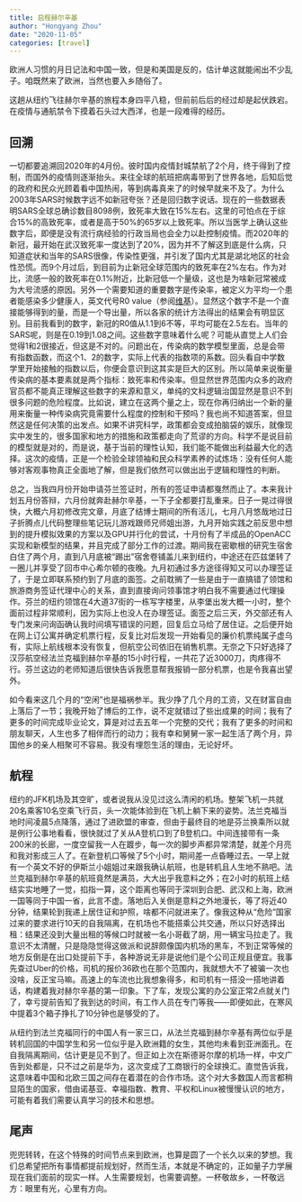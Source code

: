 ```yaml
---
title: 启程赫尔辛基
author: "Hongyang Zhou"
date: "2020-11-05"
categories: [travel]
---
```


欧洲人习惯的月日记法和中国一致，但是和美国是反的，估计单这就能闹出不少乱子。咱既然来了欧洲，当然也要入乡随俗了。

这趟从纽约飞往赫尔辛基的旅程本身四平八稳，但前前后后的经过却是起伏跌宕。在疫情与通航禁令下摸着石头过大西洋，也是一段难得的经历。

## 回溯

一切都要追溯回2020年的4月份。彼时国内疫情封城禁航了2个月，终于得到了控制，而国外的疫情则逐渐抬头。来往全球的航班把病毒带到了世界各地，后知后觉的政府和民众光顾着看中国热闹，等到病毒真来了的时候早就来不及了。为什么2003年SARS时候数字远不如新冠夸张？还是回归数字说话。现在的一些数据表明SARS全球总确诊数目8098例，致死率大致在15%左右。这里的可怕点在于综合15%的高致死率，或者是高于50%的65岁以上致死率。所以当医学上确认这些数字后，即便是没有流行病经验的行政当局也会全力以赴控制疫情。而2020年的新冠，最开始在武汉致死率一度达到了20%，因为并不了解这到底是什么病，只知道症状和当年的SARS很像，传染性更强，并引发了国内尤其是湖北地区的社会性恐慌。而9个月过后，到目前为止新冠全球范围内的致死率在2%左右。作为对比，流感一般的致死率在0.1%附近，比新冠低一个量级，这也是为啥新冠常被成为大号流感的原因。另外一个需要知道的重要数字是传染率，被定义为平均一个患者能感染多少健康人，英文代号R0 value（参阅[维基](https://en.wikipedia.org/wiki/Basic_reproduction_number)）。显然这个数字不是一个直接能够得到的量，而是一个导出量，所以各家的统计方法得出的结果会有明显区别。目前我看到的数字，新冠的R0值从1.1到6不等，平均可能在2.5左右。当年的SARS呢，则是在0.19到1.08之间。这些数字意味着什么呢？可能从直觉上人们会觉得1和2很接近，但这是不对的。问题出在，传染病的数学模型里面，总是会带有指数函数，而这个1、2的数字，实际上代表的指数项的系数。回头看自中学数学里开始接触的指数以后，你便会意识到这其实是巨大的区别。所以简单来说衡量传染病的基本要素就是两个指标：致死率和传染率。但显然世界范围内众多的政府官员都不能真正理解这些数字的来源和意义，单纯的文科逻辑治国显然是意识不到很多问题的危险程度。比如说，建立在这两个量之上，现在你再归纳出一个新的量用来衡量一种传染病究竟需要什么程度的控制和干预吗？我也尚不知道答案，但显然这是任何决策的出发点。如果不讲究科学，政策都会变成拍脑袋的娱乐，就像现实中发生的，很多国家和地方的措施和政策都走向了荒谬的方向。科学不是说目前的模型就是对的，而是说，基于当前的理性认知，我们能不能做出利益最大化的选择。这次的疫情，正是一个检验全球领袖和民众科学素养的试炼场：没有任何人能够对客观事物真正全面地了解，但是我们依然可以做出出于逻辑和理性的判断。

总之，当我四月份开始申请芬兰签证时，所有的签证申请都戛然而止了。本来我计划五月份答辩，六月份就奔赴赫尔辛基，一下子全都要打乱重来。日子一晃过得很快，大概六月初修改完文章，月底了结博士期间的所有活儿，七月八月悠哉地过日子折腾点儿代码整理些笔记玩儿游戏跟师兄师姐出游，九月开始实践之前反思中想到的提升模拟效果的方案以及GPU并行化的尝试，十月份有了半成品的OpenACC实现和新模型的结果，并且完成了部分工作的过渡。期间我在密歇根的研究生宿舍白住了两个月，直到八月底被“踢出”宿舍卷铺盖儿来到纽约，中途还在匹兹堡转了一圈儿并享受了回市中心希尔顿的夜晚。九月初通过多方途径得知又可以办理签证了，于是立即联系预约到了月底的面签。之前耽搁了一些是由于一直搞错了领馆和旅游商务签证代理中心的关系，直到直接询问领事馆才明白我不需要通过代理操作。芬兰的纽约领馆在4大道37街的一栋写字楼里，从李堡出发大概一小时，整个面前过程非常顺利，因为实际上也没人在办理签证。面签之后三天，外交部还有人专门发来问询函确认我时间填写错误的问题，回复后立马给了居住证。之后便开始在网上订公寓并确定机票行程，反复比对后发现一开始看见的廉价机票纯属子虚乌有，实际上航线根本没有恢复，但航空公司依旧在销售机票。无奈之下只好选择了汉莎航空经法兰克福到赫尔辛基的15小时行程，一共花了近3000刀，肉疼得不行。芬兰这边的老师知道后很快告诉我愿意帮我报销一部分机票，也是令我喜出望外。

如今看来这几个月的“空闲”也是福祸参半。我少挣了几个月的工资，又在财富自由上落后了一节；我晚开始了博后的工作，说不定就错过了些出成果的时间；我有了更多的时间完成毕业论文，算是对过去五年一个完整的交代；我有了更多的时间和朋友聊天，人生也多了相伴而行的动力；我有幸和舅舅一家一起生活了两个月，异国他乡的亲人相聚可不容易。我没有埋怨生活的理由，无论好坏。

## 航程

纽约的JFK机场及其空旷，或者说我从没见过这么清闲的机场。整架飞机一共就20名乘客10名空乘飞行员，头一次能体验到在飞机上躺下来的姿势。法兰克福当地时间凌晨5点降落，通过了进欧盟的审查，但由于最终目的地是芬兰换乘所以就是例行公事地看看，很快就过了关从A登机口到了B登机口。中间连接带有一条200米的长廊，一度空留我一人在踱步，每一次的脚步声都异常清楚，就差个月亮和我对影成三人了。在新登机口等候了5个小时，期间差一点昏睡过去。一早上就有一个英文不好的伊斯兰小姐姐过来跟我确认航班，也是转机且人生地不熟吧。法兰克福到赫尔辛基的航班竟然是满员，大大出乎我意料之外；在2小时的航班上结结实实地睡了一觉，掐指一算，这个距离也等同于深圳到合肥、武汉和上海，欧洲一国等同于中国一省，此言不虚。落地后入关倒是意料之外地漫长，等了将近40分钟，结果轮到我递上居住证和护照，啥都不问就进来了。像我这种从“危险”国家过来的要求进行10天的自我隔离，在机场也不能搭乘公共交通，所以只好选择出租：结果还没到大量出租的等候口时就被一名小哥截了胡，用一辆宝马拉走了。我意识不太清醒，只是隐隐觉得这做派和说辞颇像国内机场的黑车，不到正常等候的地方反倒是在出口处提前下手，各种游说无非是说他们是个公司正规且便宜。我事先查过Uber的价格，司机的报价36欧也在那个范围内，我就想大不了被骗一次也没啥，反正宝马嘛。高速上的车流也比我想象得多，和司机有一搭没一搭地讲着话，构建着我对赫尔辛基的第一印象。下了车，发现公寓的办公室正常2点就关门了，幸亏提前告知了我到达的时间，有工作人员在专门等我——即便如此，在寒风中提着3个箱子挣扎了10分钟也是够受的了。

从纽约到法兰克福同行的中国人有一家三口，从法兰克福到赫尔辛基有两位似乎是转机回国的中国学生和另一位似乎是入欧洲籍的女生，其他均未看到亚洲面孔。在自我隔离期间，估计更是见不到了。但正如上次在斯德哥尔摩的机场一样，中文广告到处都是，只不过之前是华为，这次变成了工商银行的全球换汇。直觉告诉我，这意味着中国和北欧三国之间存在着潜在的合作市场。这个对大多数国人而言都稍显陌生的国家，借由诺基亚、幸福指数、教育、平权和Linux被慢慢认识的地方，可能有着我们需要认真学习的技术和思想。

## 尾声

兜兜转转，在这个特殊的时间节点来到欧洲，也算是圆了一个长久以来的梦想。我们总希望把所有事情都提前规划好，然而生活，本就是不确定的，正如量子力学展现在我们面前的现实一样。人生需要规划，也需要调整。一杯敬故乡，一杯敬远方：眼里有光，心里有方向。
